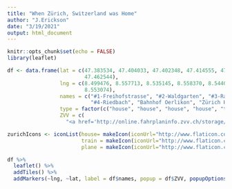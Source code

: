 ```yaml
---
title: "When Zürich, Switzerland was Home"
author: "J.Erickson"
date: "3/19/2021"
output: html_document
---
```


```r
knitr::opts_chunk$set(echo = FALSE)
library(leaflet)
```

```r
df <- data.frame(lat = c(47.383534, 47.404033, 47.402348, 47.414555, 47.411592, 47.378047,
                         47.462544), 
                 lng = c(8.499476, 8.557713, 8.535145, 8.558370, 8.544092, 8.540333, 
                         8.553074),
                 names = c("#1-Freihofstrasse", "#2-Waldgarten", "#3-Radiostudio",
                           "#4-Riedbach", "Bahnhof Oerlikon", "Zürich Hauptbahnhof", "Flughafen Zürich"), 
                 type = factor(c("house", "house", "house", "house", "train", "train", "plane")), 
                 ZVV = c(
                   "<a href='http://online.fahrplaninfo.zvv.ch/storage/pdf/j21/01/ah_01002U/ah_01002U_j21_a_00883.pdf'>Tram 2 Schedule</a>", "<a href= 'http://online.fahrplaninfo.zvv.ch/storage/pdf/j21/01/ah_01009U/ah_01009U_j21_a_02814.pdf'>Tram 9 Schedule</a>", "<a href= 'http://online.fahrplaninfo.zvv.ch/storage/pdf/j21/01/ah_01011U/ah_01011U_j21_a_02017.pdf'>Tram 11 Schedule</a>", "<a href= 'http://online.fahrplaninfo.zvv.ch/storage/pdf/j21/31/ah_31781A/ah_31781A_j21_a_02067.pdf'>Bus 781 Schedule</a>", "<a href= 'http://online.fahrplaninfo.zvv.ch/storage/pdf/j21/01/ah_01010U/ah_01010U_j21_a_03034.pdf'>Tram 10 Schedule</a>", "<a href= 'http://online.fahrplaninfo.zvv.ch/storage/pdf/j21/01/ah_01014U/ah_01014U_j21_b_00412.pdf'>Tram 14 Schedule</a>", "<a href= 'http://online.fahrplaninfo.zvv.ch/storage/pdf/j21/01/ah_01010U/ah_01010U_j21_a_03027.pdf'>Tram 10 Schedule</a>"))

zurichIcons <- iconList(house= makeIcon(iconUrl="http://www.flaticon.com/svg/vstatic/svg/25/25694.svg?token=exp=1616218505~hmac=140ef9d9c930eb2bc39896995af325b6", iconWidth=31*215/230, iconHeight=31, iconAnchorX=31*215/230/2, iconAnchorY=16),
                        train = makeIcon(iconUrl="http://www.flaticon.com/svg/vstatic/svg/66/66273.svg?token=exp=1616221551~hmac=f0a2af0127dba8d7bc56a7a32c7422d2", iconWidth=31*215/230, iconHeight=31, iconAnchorX=31*215/230/2, iconAnchorY=16),
                        plane = makeIcon(iconUrl="http://www.flaticon.com/svg/vstatic/svg/61/61212.svg?token=exp=1616221616~hmac=e1683e5ae189856ed8da292ccdc79444", iconWidth=31*215/230, iconHeight=31, iconAnchorX=31*215/230/2, iconAnchorY=16))

df %>%
  leaflet() %>%
  addTiles() %>% 
  addMarkers(~lng, ~lat, label = df$names, popup = df$ZVV, popupOptions(maxWidth=100, maxHeight=50, keepInView = TRUE), icon=~zurichIcons[type])
```
